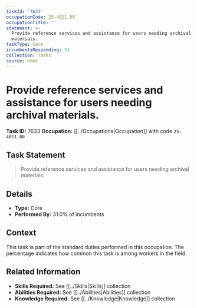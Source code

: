 ```yaml
---
taskId: '7633'
occupationCode: 25-4011.00
occupationTitle: ''
statement: >-
  Provide reference services and assistance for users needing archival
  materials.
taskType: Core
incumbentsResponding: 31
collection: Tasks
source: onet
---
```

# Provide reference services and assistance for users needing archival materials.

**Task ID:** 7633
**Occupation:** [[../Occupations|Occupation]] with code `25-4011.00`

## Task Statement

> Provide reference services and assistance for users needing archival materials.

## Details

- **Type:** Core
- **Performed By:** 31.0% of incumbents

## Context

This task is part of the standard duties performed in this occupation. The percentage indicates how common this task is among workers in the field.

## Related Information

- **Skills Required:** See [[../Skills|Skills]] collection
- **Abilities Required:** See [[../Abilities|Abilities]] collection
- **Knowledge Required:** See [[../Knowledge|Knowledge]] collection
